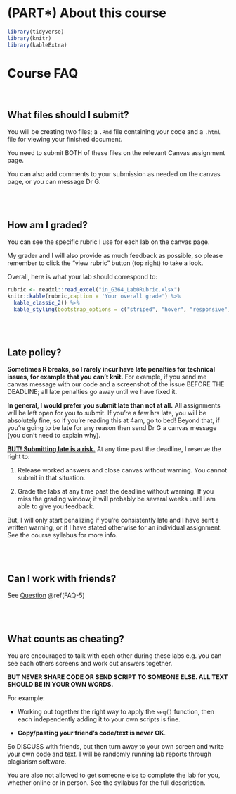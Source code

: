 # (PART\*) **About this course** {.unnumbered}

```r
library(tidyverse)
library(knitr)
library(kableExtra)
```

# Course FAQ  {#FAQ}

<br>

## What files should I submit? {#FAQ-1}

You will be creating two files; a `.Rmd` file containing your code and a `.html` file for viewing your finished document.

You need to submit BOTH of these files on the relevant Canvas assignment page.

You can also add comments to your submission as needed on the canvas page, or you can message Dr G.

<br><br>

## How am I graded? {#FAQ-2}

You can see the specific rubric I use for each lab on the canvas page.

My grader and I will also provide as much feedback as possible, so please remember to click the "view rubric" button (top right) to take a look.

Overall, here is what your lab should correspond to:

```r
rubric <- readxl::read_excel("in_G364_Lab0Rubric.xlsx")
knitr::kable(rubric,caption = 'Your overall grade') %>%   
  kable_classic_2() %>%
  kable_styling(bootstrap_options = c("striped", "hover", "responsive"))
```

<br><br>

## Late policy? {#FAQ-3}

**Sometimes R breaks, so I rarely incur have late penalties for technical issues, for example that you can't knit.** For example, if you send me canvas message with our code and a screenshot of the issue BEFORE THE DEADLINE; all late penalties go away until we have fixed it.

**In general, I would prefer you submit late than not at all.** All assignments will be left open for you to submit. If you're a few hrs late, you will be absolutely fine, so if you're reading this at 4am, go to bed! Beyond that, if you're going to be late for any reason then send Dr G a canvas message (you don't need to explain why).

[**BUT! Submitting late is a risk.**]{.underline} At any time past the deadline, I reserve the right to:

1.  Release worked answers and close canvas without warning. You cannot submit in that situation.

2.  Grade the labs at any time past the deadline without warning. If you miss the grading window, it will probably be several weeks until I am able to give you feedback.

But, I will only start penalizing if you're consistently late and I have sent a written warning, or if I have stated otherwise for an individual assignment. See the course syllabus for more info.

<br><br>

## Can I work with friends? {#FAQ-4}

See [Question](#FAQ-5) \@ref(FAQ-5)

<br><br>

## What counts as cheating? {#FAQ-5}

You are encouraged to talk with each other during these labs e.g. you can see each others screens and work out answers together.

**BUT NEVER SHARE CODE OR SEND SCRIPT TO SOMEONE ELSE. ALL TEXT SHOULD BE IN YOUR OWN WORDS.**

For example:

-   Working out together the right way to apply the `seq()` function, then each independently adding it to your own scripts is fine.

-   **Copy/pasting your friend's code/text is never OK**.

So DISCUSS with friends, but then turn away to your own screen and write your own code and text. I will be randomly running lab reports through plagiarism software.

You are also not allowed to get someone else to complete the lab for you, whether online or in person. See the syllabus for the full description.
